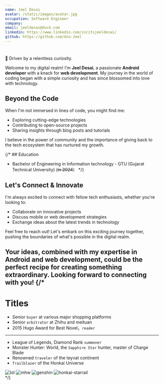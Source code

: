 ```yaml
---
name: Jeel Desai
avatar: /static/images/avatar.jpg
occupation: Software Engineer
company:
email: jeeldesai@duck.com
linkedin: https://www.linkedin.com/in/itsjeeldesai/
github: https://github.com/Gnu-Jeel
---
```


#

📖 Driven by a relentless curiosity.

Welcome to my digital realm! I'm **Jeel Desai**, a passionate **Android developer** with a knack for **web development**. My journey in the world of coding began with a simple curiosity and has since blossomed into love with technology.

## Beyond the Code

When I'm not immersed in lines of code, you might find me:

- Exploring cutting-edge technologies
- Contributing to open-source projects
- Sharing insights through blog posts and tutorials

I believe in the power of community and the importance of giving back to the tech ecosystem that has nurtured my growth.

{/* ## Education

- Bachelor of Engineering in Information technology - GTU (Gujarat Technical University) (<s>in 2024</s>） */}

## Let's Connect & Innovate

I'm always excited to connect with fellow tech enthusiasts, whether you're looking to:

- Collaborate on innovative projects
- Discuss mobile or web development strategies
- Exchange ideas about the latest trends in technology

Feel free to reach out! Let's embark on this exciting journey together, pushing the boundaries of what's possible in the digital realm.

Your ideas, combined with my expertise in Android and web development, could be the perfect recipe for creating something extraordinary. Looking forward to connecting with you!
{/* 
---

# Titles

- Senior `buyer` at various major shopping platforms
- Senior `arbitrator` at Zhihu and meituan
- 2015 Hugo Award for Best Novel，`reader`

---

- League of Legends, Diamond Rank `summoner`
- Monster Hunter: World, the `Sapphire Star` hunter, master of Charge Blade
- Renowned `traveler` of the teyvat continent
- `Trailblazer` of the Honkai Universe

<div className="grid grid-cols-4 gap-4">
  <img alt="lol" src="/static/images/about/league-of-legends.svg" title="League of Legends" />
  <img
    alt="mhw"
    src="/static/images/about/mhw_research_commission_crest.svg"
    title="Monster Hunter: World"
  />
  <img alt="genshin" src="/static/images/about/genshin-impact.svg" title="Genshin Impact" />
  <img
    alt="honkai-starrail"
    src="/static/images/about/honkai-star-rail.svg"
    title="Honkai Star Rail"
  />
</div> */}
